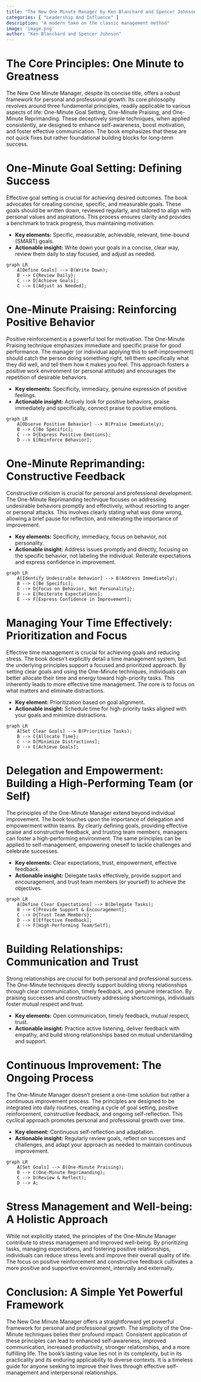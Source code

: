 ```yaml
---
title: "The New One Minute Manager by Ken Blanchard and Spencer Johnson"
categories: [ "Leadership And Influence" ]
description: "A modern take on the classic management method"
image: 'image.png'
author: "Ken Blanchard and Spencer Johnson"
---
```

# The Core Principles: One Minute to Greatness

The New One Minute Manager, despite its concise title, offers a robust framework for personal and professional growth.  Its core philosophy revolves around three fundamental principles, readily applicable to various aspects of life:  One-Minute Goal Setting, One-Minute Praising, and One-Minute Reprimanding.  These deceptively simple techniques, when applied consistently, are designed to enhance self-awareness, boost motivation, and foster effective communication. The book emphasizes that these are not quick fixes but rather foundational building blocks for long-term success.

# One-Minute Goal Setting: Defining Success

Effective goal setting is crucial for achieving desired outcomes.  The book advocates for creating concise, specific, and measurable goals. These goals should be written down, reviewed regularly, and tailored to align with personal values and aspirations.  This process ensures clarity and provides a benchmark to track progress, thus maintaining motivation.

* **Key elements:**  Specific, measurable, achievable, relevant, time-bound (SMART) goals.
* **Actionable insight:** Write down your goals in a concise, clear way, review them daily to stay focused, and adjust as needed.

```mermaid
graph LR
    A[Define Goals] --> B(Write Down);
    B --> C{Review Daily};
    C --> D[Achieve Goals];
    C --> E[Adjust as Needed];
```


# One-Minute Praising:  Reinforcing Positive Behavior

Positive reinforcement is a powerful tool for motivation.  The One-Minute Praising technique emphasizes immediate and specific praise for good performance. The manager (or individual applying this to self-improvement) should catch the person doing something right, tell them specifically what they did well, and tell them how it makes you feel.  This approach fosters a positive work environment (or personal attitude) and encourages the repetition of desirable behaviors.

* **Key elements:**  Specificity, immediacy, genuine expression of positive feelings.
* **Actionable insight:**  Actively look for positive behaviors, praise immediately and specifically, connect praise to positive emotions.

```mermaid
graph LR
    A[Observe Positive Behavior] --> B(Praise Immediately);
    B --> C[Be Specific];
    C --> D{Express Positive Emotions};
    D --> E[Reinforce Behavior];
```

# One-Minute Reprimanding: Constructive Feedback

Constructive criticism is crucial for personal and professional development.  The One-Minute Reprimanding technique focuses on addressing undesirable behaviors promptly and effectively, without resorting to anger or personal attacks.  This involves clearly stating what was done wrong, allowing a brief pause for reflection, and reiterating the importance of improvement.

* **Key elements:**  Specificity, immediacy, focus on behavior, not personality.
* **Actionable insight:**  Address issues promptly and directly, focusing on the specific behavior, not labeling the individual. Reiterate expectations and express confidence in improvement.

```mermaid
graph LR
    A[Identify Undesirable Behavior] --> B(Address Immediately);
    B --> C[Be Specific];
    C --> D{Focus on Behavior, Not Personality};
    D --> E[Reiterate Expectations];
    E --> F[Express Confidence in Improvement];
```

# Managing Your Time Effectively: Prioritization and Focus

Effective time management is crucial for achieving goals and reducing stress. The book doesn't explicitly detail a time management system, but the underlying principles support a focused and prioritized approach.  By setting clear goals and using the One-Minute techniques, individuals can better allocate their time and energy toward high-priority tasks.  This inherently leads to more effective time management.  The core is to focus on what matters and eliminate distractions.

* **Key element:**  Prioritization based on goal alignment.
* **Actionable insight:**  Schedule time for high-priority tasks aligned with your goals and minimize distractions.

```mermaid
graph LR
    A[Set Clear Goals] --> B(Prioritize Tasks);
    B --> C{Allocate Time};
    C --> D[Minimize Distractions];
    D --> E[Achieve Goals];
```


# Delegation and Empowerment: Building a High-Performing Team (or Self)

The principles of the One-Minute Manager extend beyond individual improvement. The book touches upon the importance of delegation and empowerment within teams.  By clearly defining goals, providing effective praise and constructive feedback, and trusting team members, managers can foster a high-performing environment. The same principles can be applied to self-management, empowering oneself to tackle challenges and celebrate successes.

* **Key elements:**  Clear expectations, trust, empowerment, effective feedback.
* **Actionable insight:**  Delegate tasks effectively, provide support and encouragement, and trust team members (or yourself) to achieve the objectives.


```mermaid
graph LR
    A[Define Clear Expectations] --> B(Delegate Tasks);
    B --> C[Provide Support & Encouragement];
    C --> D{Trust Team Members};
    D --> E[Effective Feedback];
    E --> F[High-Performing Team/Self];
```


# Building Relationships: Communication and Trust

Strong relationships are crucial for both personal and professional success. The One-Minute techniques directly support building strong relationships through clear communication, timely feedback, and genuine interaction.  By praising successes and constructively addressing shortcomings, individuals foster mutual respect and trust.

* **Key elements:**  Open communication, timely feedback, mutual respect, trust.
* **Actionable insight:**   Practice active listening, deliver feedback with empathy, and build strong relationships based on mutual understanding and support.


# Continuous Improvement:  The Ongoing Process

The One-Minute Manager doesn't present a one-time solution but rather a continuous improvement process. The principles are designed to be integrated into daily routines, creating a cycle of goal setting, positive reinforcement, constructive feedback, and ongoing self-reflection. This cyclical approach promotes personal and professional growth over time.

* **Key element:**  Continuous self-reflection and adaptation.
* **Actionable insight:**  Regularly review goals, reflect on successes and challenges, and adapt your approach as needed to maintain continuous improvement.

```mermaid
graph LR
    A[Set Goals] --> B(One-Minute Praising);
    B --> C(One-Minute Reprimanding);
    C --> D(Review & Reflect);
    D --> A;
```


# Stress Management and Well-being:  A Holistic Approach

While not explicitly stated, the principles of the One-Minute Manager contribute to stress management and improved well-being. By prioritizing tasks, managing expectations, and fostering positive relationships, individuals can reduce stress levels and improve their overall quality of life.  The focus on positive reinforcement and constructive feedback cultivates a more positive and supportive environment, internally and externally.


# Conclusion:  A Simple Yet Powerful Framework

The New One Minute Manager offers a straightforward yet powerful framework for personal and professional growth.  The simplicity of the One-Minute techniques belies their profound impact.  Consistent application of these principles can lead to enhanced self-awareness, improved communication, increased productivity, stronger relationships, and a more fulfilling life.  The book’s lasting value lies not in its complexity, but in its practicality and its enduring applicability to diverse contexts.  It is a timeless guide for anyone seeking to improve their lives through effective self-management and interpersonal relationships.

